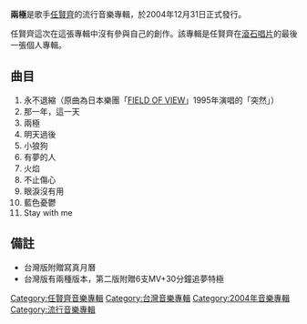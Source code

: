 {{Infobox album
| name       = '''兩極'''
| type       = [[專輯|專輯]]
| artist     = [[任賢齊|任賢齊]]
| cover      = Ren20.jpg
| recorded   = 未知
<!-- 未知參數 | background = #CFDCE6 -->
| released   = 2004年12月31日
| genre      = [[華語流行音樂|華語流行音樂]]
| label      = [[滾石唱片|滾石唱片]]
| length     = 00:44:35
| producer   = 
| reviews    = 
| prev_title = [[情義_(專輯)|情義]]
| prev_year  = 2004
| next_title = [[老地方|老地方]]
| next_year  = 2006
}}
'''兩極'''是歌手[[任賢齊|任賢齊]]的流行音樂專輯，於2004年12月31日正式發行。

任賢齊這次在這張專輯中沒有參與自己的創作。該專輯是任賢齊在[[滾石唱片|滾石唱片]]的最後一張個人專輯。

==曲目==
#永不退縮（原曲為日本樂團「[[FIELD_OF_VIEW|FIELD OF VIEW]]」1995年演唱的「突然」）
#那一年，這一天
#兩極
#明天過後
#小狼狗
#有夢的人
#火焰
#不止傷心
#眼淚沒有用
#藍色憂鬱
#Stay with me

==備註==
*台灣版附贈寫真月曆
*台灣版有兩種版本，第二版附贈6支MV+30分鐘追夢特極

[[Category:任賢齊音樂專輯|Category:任賢齊音樂專輯]]
[[Category:台灣音樂專輯|Category:台灣音樂專輯]]
[[Category:2004年音樂專輯|Category:2004年音樂專輯]]
[[Category:流行音樂專輯|Category:流行音樂專輯]]